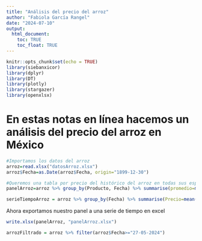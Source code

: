 ```yaml
---
title: "Análisis del precio del arroz"
author: "Fabiola García Rangel"
date: "2024-07-10"
output: 
  html_document: 
    toc: TRUE
    toc_float: TRUE
---
```


```r
knitr::opts_chunk$set(echo = TRUE)
library(siebanxicor)
library(dplyr)
library(DT)
library(plotly)
library(stargazer)
library(openxlsx)

```


# En estas notas en línea hacemos un análisis del precio del arroz en México
```r
#Importamos los datos del arroz
arroz=read.xlsx("datosArroz.xlsx")
arroz$Fecha=as.Date(arroz$Fecha, origin="1899-12-30")

#Queremos una tabla por precio del histórico del arroz en todas sus especies y todos sus orígenes y destino. 
panelArroz=arroz %>% group_by(Producto, Fecha) %>% summarise(promedio=mean(Precio.Frecuente))

```

```r
serieTiempoArroz = arroz %>% group_by(Fecha) %>% summarise(Precio=mean(Precio.Frecuente), desvEst=sd(Precio.frecuente))

```

Ahora exportamos nuestro panel a una serie de tiempo en excel

```r

write.xlsx(panelArroz, "panelArroz.xlsx")

```

```r
arrozFiltrado = arroz %>% filter(arroz$Fecha>="27-05-2024")
```




